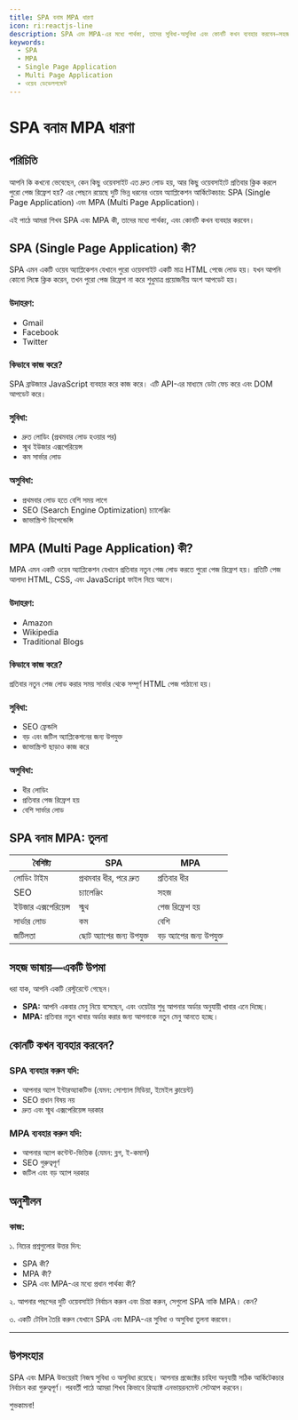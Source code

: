 ```yaml
---
title: SPA বনাম MPA ধারণা
icon: ri:reactjs-line
description: SPA এবং MPA-এর মধ্যে পার্থক্য, তাদের সুবিধা-অসুবিধা এবং কোনটি কখন ব্যবহার করবেন—সহজ ভাষায় ব্যাখ্যা।
keywords:
  - SPA
  - MPA
  - Single Page Application
  - Multi Page Application
  - ওয়েব ডেভেলপমেন্ট
---
```


# SPA বনাম MPA ধারণা

## পরিচিতি

আপনি কি কখনো ভেবেছেন, কেন কিছু ওয়েবসাইট এত দ্রুত লোড হয়, আর কিছু ওয়েবসাইটে প্রতিবার ক্লিক করলে পুরো পেজ রিফ্রেশ হয়? এর পেছনে রয়েছে দুটি ভিন্ন ধরনের ওয়েব অ্যাপ্লিকেশন আর্কিটেকচার: SPA (Single Page Application) এবং MPA (Multi Page Application)।

এই পাঠে আমরা শিখব SPA এবং MPA কী, তাদের মধ্যে পার্থক্য, এবং কোনটি কখন ব্যবহার করবেন।

## SPA (Single Page Application) কী?

SPA এমন একটি ওয়েব অ্যাপ্লিকেশন যেখানে পুরো ওয়েবসাইট একটি মাত্র HTML পেজে লোড হয়। যখন আপনি কোনো লিঙ্কে ক্লিক করেন, তখন পুরো পেজ রিফ্রেশ না করে শুধুমাত্র প্রয়োজনীয় অংশ আপডেট হয়।

### উদাহরণ:
- Gmail
- Facebook
- Twitter

### কিভাবে কাজ করে?
SPA ব্রাউজারে JavaScript ব্যবহার করে কাজ করে। এটি API-এর মাধ্যমে ডেটা ফেচ করে এবং DOM আপডেট করে।

### সুবিধা:
- দ্রুত লোডিং (প্রথমবার লোড হওয়ার পর)
- স্মুথ ইউজার এক্সপেরিয়েন্স
- কম সার্ভার লোড

### অসুবিধা:
- প্রথমবার লোড হতে বেশি সময় লাগে
- SEO (Search Engine Optimization) চ্যালেঞ্জিং
- জাভাস্ক্রিপ্ট ডিপেন্ডেন্সি

## MPA (Multi Page Application) কী?

MPA এমন একটি ওয়েব অ্যাপ্লিকেশন যেখানে প্রতিবার নতুন পেজ লোড করতে পুরো পেজ রিফ্রেশ হয়। প্রতিটি পেজ আলাদা HTML, CSS, এবং JavaScript ফাইল নিয়ে আসে।

### উদাহরণ:
- Amazon
- Wikipedia
- Traditional Blogs

### কিভাবে কাজ করে?
প্রতিবার নতুন পেজ লোড করার সময় সার্ভার থেকে সম্পূর্ণ HTML পেজ পাঠানো হয়।

### সুবিধা:
- SEO ফ্রেন্ডলি
- বড় এবং জটিল অ্যাপ্লিকেশনের জন্য উপযুক্ত
- জাভাস্ক্রিপ্ট ছাড়াও কাজ করে

### অসুবিধা:
- ধীর লোডিং
- প্রতিবার পেজ রিফ্রেশ হয়
- বেশি সার্ভার লোড

## SPA বনাম MPA: তুলনা

| বৈশিষ্ট্য              | SPA                          | MPA                          |
|-----------------------|-----------------------------|-----------------------------|
| লোডিং টাইম           | প্রথমবার ধীর, পরে দ্রুত       | প্রতিবার ধীর                 |
| SEO                  | চ্যালেঞ্জিং                  | সহজ                         |
| ইউজার এক্সপেরিয়েন্স  | স্মুথ                        | পেজ রিফ্রেশ হয়              |
| সার্ভার লোড          | কম                          | বেশি                        |
| জটিলতা               | ছোট অ্যাপের জন্য উপযুক্ত      | বড় অ্যাপের জন্য উপযুক্ত      |

## সহজ ভাষায়—একটি উপমা

ধরা যাক, আপনি একটি রেস্টুরেন্টে গেছেন।
- **SPA:** আপনি একবার মেনু নিয়ে বসেছেন, এবং ওয়েটার শুধু আপনার অর্ডার অনুযায়ী খাবার এনে দিচ্ছে।
- **MPA:** প্রতিবার নতুন খাবার অর্ডার করার জন্য আপনাকে নতুন মেনু আনতে হচ্ছে।

## কোনটি কখন ব্যবহার করবেন?

### SPA ব্যবহার করুন যদি:
- আপনার অ্যাপ ইন্টারঅ্যাকটিভ (যেমন: সোশ্যাল মিডিয়া, ইমেইল ক্লায়েন্ট)
- SEO প্রধান বিষয় নয়
- দ্রুত এবং স্মুথ এক্সপেরিয়েন্স দরকার

### MPA ব্যবহার করুন যদি:
- আপনার অ্যাপ কন্টেন্ট-ভিত্তিক (যেমন: ব্লগ, ই-কমার্স)
- SEO গুরুত্বপূর্ণ
- জটিল এবং বড় অ্যাপ দরকার

## অনুশীলন

### কাজ:

১. নিচের প্রশ্নগুলোর উত্তর দিন:
   - SPA কী?
   - MPA কী?
   - SPA এবং MPA-এর মধ্যে প্রধান পার্থক্য কী?

২. আপনার পছন্দের দুটি ওয়েবসাইট নির্বাচন করুন এবং চিন্তা করুন, সেগুলো SPA নাকি MPA। কেন?

৩. একটি টেবিল তৈরি করুন যেখানে SPA এবং MPA-এর সুবিধা ও অসুবিধা তুলনা করবেন।

---

## উপসংহার

SPA এবং MPA উভয়েরই নিজস্ব সুবিধা ও অসুবিধা রয়েছে। আপনার প্রজেক্টের চাহিদা অনুযায়ী সঠিক আর্কিটেকচার নির্বাচন করা গুরুত্বপূর্ণ। পরবর্তী পাঠে আমরা শিখব কিভাবে রিঅ্যাক্ট এনভায়রনমেন্ট সেটআপ করবেন।

শুভকামনা!
